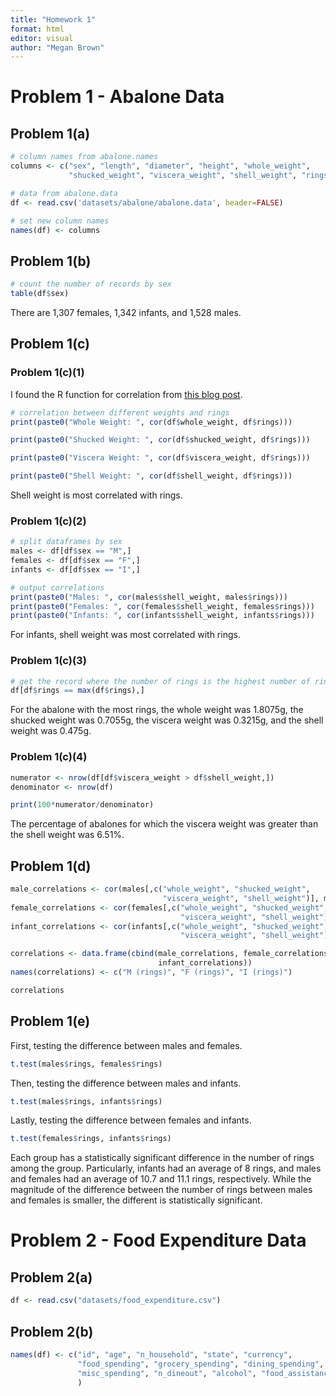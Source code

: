 ```yaml
---
title: "Homework 1"
format: html
editor: visual
author: "Megan Brown"
---
```


# Problem 1 - Abalone Data

## Problem 1(a)

```r

# column names from abalone.names
columns <- c("sex", "length", "diameter", "height", "whole_weight",
             "shucked_weight", "viscera_weight", "shell_weight", "rings")

# data from abalone.data
df <- read.csv('datasets/abalone/abalone.data', header=FALSE)

# set new column names
names(df) <- columns
```

## Problem 1(b)

```r

# count the number of records by sex 
table(df$sex)
```

There are 1,307 females, 1,342 infants, and 1,528 males.

## Problem 1(c)

### Problem 1(c)(1)

I found the R function for correlation from [this blog post](https://statsandr.com/blog/correlation-coefficient-and-correlation-test-in-r/).

```r

# correlation between different weights and rings
print(paste0("Whole Weight: ", cor(df$whole_weight, df$rings)))

print(paste0("Shucked Weight: ", cor(df$shucked_weight, df$rings)))

print(paste0("Viscera Weight: ", cor(df$viscera_weight, df$rings)))

print(paste0("Shell Weight: ", cor(df$shell_weight, df$rings)))

```

Shell weight is most correlated with rings.

### Problem 1(c)(2)

```r
# split dataframes by sex
males <- df[df$sex == "M",]
females <- df[df$sex == "F",]
infants <- df[df$sex == "I",]

# output correlations
print(paste0("Males: ", cor(males$shell_weight, males$rings)))
print(paste0("Females: ", cor(females$shell_weight, females$rings)))
print(paste0("Infants: ", cor(infants$shell_weight, infants$rings)))

```

For infants, shell weight was most correlated with rings.

### Problem 1(c)(3)

```r
# get the record where the number of rings is the highest number of rings
df[df$rings == max(df$rings),]
```

For the abalone with the most rings, the whole weight was 1.8075g, the shucked weight was 0.7055g, the viscera weight was 0.3215g, and the shell weight was 0.475g.

### Problem 1(c)(4)

```r
numerator <- nrow(df[df$viscera_weight > df$shell_weight,]) 
denominator <- nrow(df)

print(100*numerator/denominator)
```

The percentage of abalones for which the viscera weight was greater than the shell weight was 6.51%.

## Problem 1(d)

```r


male_correlations <- cor(males[,c("whole_weight", "shucked_weight",
                                  "viscera_weight", "shell_weight")], males$rings)
female_correlations <- cor(females[,c("whole_weight", "shucked_weight", 
                                      "viscera_weight", "shell_weight")], females$rings)
infant_correlations <- cor(infants[,c("whole_weight", "shucked_weight", 
                                      "viscera_weight", "shell_weight")], infants$rings)

correlations <- data.frame(cbind(male_correlations, female_correlations,
                                 infant_correlations))
names(correlations) <- c("M (rings)", "F (rings)", "I (rings)")

correlations
```

## Problem 1(e)

First, testing the difference between males and females.

```r
t.test(males$rings, females$rings)
```

Then, testing the difference between males and infants.

```r
t.test(males$rings, infants$rings)
```

Lastly, testing the difference between females and infants.

```r
t.test(females$rings, infants$rings)
```

Each group has a statistically significant difference in the number of rings among the group. Particularly, infants had an average of 8 rings, and males and females had an average of 10.7 and 11.1 rings, respectively. While the magnitude of the difference between the number of rings between males and females is smaller, the different is statistically significant.

# Problem 2 - Food Expenditure Data

## Problem 2(a)

```r
df <- read.csv("datasets/food_expenditure.csv")
```

## Problem 2(b)

```r
names(df) <- c("id", "age", "n_household", "state", "currency", 
               "food_spending", "grocery_spending", "dining_spending",
               "misc_spending", "n_dineout", "alcohol", "food_assistance"
               )
```
